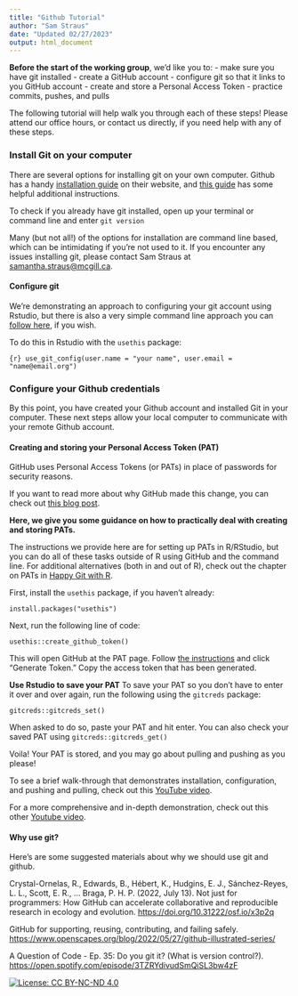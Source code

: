 ```yaml
---
title: "Github Tutorial"
author: "Sam Straus"
date: "Updated 02/27/2023"
output: html_document
---
```


**Before the start of the working group**, we'd like you to:
- make sure you have git installed
- create a GitHub account
- configure git so that it links to you GitHub account
- create and store a Personal Access Token
- practice commits, pushes, and pulls

The following tutorial will help walk you through each of these steps! Please attend our office hours, or contact us directly, if you need help with any of these steps.

### Install Git on your computer

There are several options for installing git on your own computer. Github has a handy [installation guide](https://github.com/git-guides/install-git) on their website, and [this guide](https://happygitwithr.com/install-git.html) has some helpful additional instructions.

To check if you already have git installed, open up your terminal or command line and enter `git version`

Many (but not all!) of the options for installation are command line based, which can be intimidating if you're not used to it. If you encounter any issues installing git, please contact Sam Straus at [samantha.straus\@mcgill.ca](mailto:samantha.straus@mcgill.ca){.email}.

#### Configure git

We're demonstrating an approach to configuring your git account using Rstudio, but there is also a very simple command line approach you can [follow here](https://happygitwithr.com/hello-git.html), if you wish.

To do this in Rstudio with the `usethis` package:

`{r} use_git_config(user.name = "your name", user.email = "name@email.org")`


### Configure your Github credentials

By this point, you have created your Github account and installed Git in your computer. These next steps allow your local computer to communicate with your remote Github account.

#### Creating and storing your Personal Access Token (PAT)

GitHub uses Personal Access Tokens (or PATs) in place of passwords for security reasons.

If you want to read more about why GitHub made this change, you can check out [this blog post](https://github.blog/2020-07-30-token-authentication-requirements-for-api-and-git-operations/#background).

**Here, we give you some guidance on how to practically deal with creating and storing PATs.**

The instructions we provide here are for setting up PATs in R/RStudio, but you can do all of these tasks outside of R using GitHub and the command line. For additional alternatives (both in and out of R), check out the chapter on PATs in [Happy Git with R](https://happygitwithr.com/https-pat.html?q=personal%20acces#https-pat).

First, install the `usethis` package, if you haven't already:

`install.packages("usethis")`

Next, run the following line of code:

`usethis::create_github_token()`

This will open GitHub at the PAT page. Follow [the instructions](https://docs.github.com/en/authentication/keeping-your-account-and-data-secure/creating-a-personal-access-token) and click "Generate Token." Copy the access token that has been generated.

**Use Rstudio to save your PAT** To save your PAT so you don't have to enter it over and over again, run the following using the `gitcreds` package:

`gitcreds::gitcreds_set()`

When asked to do so, paste your PAT and hit enter. You can also check your saved PAT using `gitcreds::gitcreds_get()`

Voila! Your PAT is stored, and you may go about pulling and pushing as you please!


To see a brief walk-through that demonstrates installation, configuration, and pushing and pulling, check out this [YouTube video](https://www.youtube.com/watch?v=J5Vn6ZNa0xs).

For a more comprehensive and in-depth demonstration, check out this other [Youtube video](https://youtu.be/F2HaWcqDvMI).


#### Why use git?

Here's are some suggested materials about why we should use git and github.

Crystal-Ornelas, R., Edwards, B., Hébert, K., Hudgins, E. J., Sánchez-Reyes, L. L., Scott, E. R., ... Braga, P. H. P. (2022, July 13). Not just for programmers: How GitHub can accelerate collaborative and reproducible research in ecology and evolution. <https://doi.org/10.31222/osf.io/x3p2q>

GitHub for supporting, reusing, contributing, and failing safely. <https://www.openscapes.org/blog/2022/05/27/github-illustrated-series/>

A Question of Code - Ep. 35: Do you git it? (What is version control?). <https://open.spotify.com/episode/3TZRYdivudSmQiSL3bw4zF>

[![License: CC BY-NC-ND 4.0](https://licensebuttons.net/l/by-nc-nd/4.0/80x15.png)](https://creativecommons.org/licenses/by-nc-nd/4.0/)
